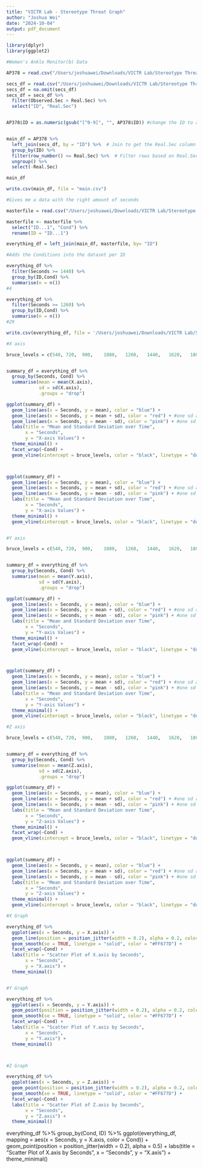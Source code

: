 ```yaml
---
title: "VICTR Lab - Stereotype Threat Graph"
author: "Joshua Wei"
date: "2024-10-04"
output: pdf_document
---
```


```r
library(dplyr)
library(ggplot2)

#Women's Ankle Monitor(b) Data

AP378 = read.csv("/Users/joshuawei/Downloads/VICTR Lab/Stereotype Threat Analysis/AP378 Test Data/AP378_b_data.csv")

secs_df = read.csv("/Users/joshuawei/Downloads/VICTR Lab/Stereotype Threat Analysis/AP378 Test Data/AP378b_sec_data.csv")
secs_df = na.omit(secs_df)
secs_df = secs_df %>%
  filter(Observed.Sec > Real.Sec) %>%
  select("ID", "Real.Sec")


AP378$ID = as.numeric(gsub("[^0-9]", "", AP378$ID)) #change the ID to a regular number


main_df = AP378 %>%
  left_join(secs_df, by = "ID") %>%  # Join to get the Real.Sec column
  group_by(ID) %>%
  filter(row_number() <= Real.Sec) %>%  # Filter rows based on Real.Sec
  ungroup() %>%
  select(-Real.Sec)

main_df

write.csv(main_df, file = "main.csv")

#Gives me a data with the right amount of seconds
```

```r
masterfile = read.csv("/Users/joshuawei/Downloads/VICTR Lab/Stereotype Threat Analysis/AP378 Test Data/AP378_Female_Bruce.csv")

masterfile <- masterfile %>%
  select("ID...1", "Cond") %>%
  rename(ID = "ID...1") 

everything_df = left_join(main_df, masterfile, by= "ID")

#Adds the Conditions into the dataset per ID

everything_df %>%
  filter(Seconds >= 1440) %>%
  group_by(ID,Cond) %>%
  summarise(n = n())
#4

everything_df %>%
  filter(Seconds >= 1260) %>%
  group_by(ID,Cond) %>%
  summarise(n = n())
#29

write.csv(everything_df, file = '/Users/joshuawei/Downloads/VICTR Lab/Stereotype Threat Analysis/everything.csv')


```


```r
#X axis

bruce_levels = c(540, 720,	900,	1080,	1260,	1440,	1620,	1800)


summary_df = everything_df %>%
  group_by(Seconds, Cond) %>%
  summarise(mean = mean(X.axis),
            sd = sd(X.axis),
            .groups = "drop") 

ggplot(summary_df) +
  geom_line(aes(x = Seconds, y = mean), color = "blue") +
  geom_line(aes(x = Seconds, y = mean + sd), color = "red") + #one sd above the mean
  geom_line(aes(x = Seconds, y = mean - sd), color = "pink") + #one sd below the mean
  labs(title = "Mean and Standard Deviation over Time",
       x = "Seconds",
       y = "X-axis Values") +
  theme_minimal() +
  facet_wrap(~Cond) +
  geom_vline(xintercept = bruce_levels, color = "black", linetype = "dotted") 



ggplot(summary_df) +
  geom_line(aes(x = Seconds, y = mean), color = "blue") +
  geom_line(aes(x = Seconds, y = mean + sd), color = "red") + #one sd above the mean
  geom_line(aes(x = Seconds, y = mean - sd), color = "pink") + #one sd below the mean
  labs(title = "Mean and Standard Deviation over Time",
       x = "Seconds",
       y = "X-axis Values") +
  theme_minimal() +
  geom_vline(xintercept = bruce_levels, color = "black", linetype = "dotted") 



```


```r
#Y axis

bruce_levels = c(540, 720,	900,	1080,	1260,	1440,	1620,	1800)


summary_df = everything_df %>%
  group_by(Seconds, Cond) %>%
  summarise(mean = mean(Y.axis),
            sd = sd(Y.axis),
            .groups = "drop") 

ggplot(summary_df) +
  geom_line(aes(x = Seconds, y = mean), color = "blue") +
  geom_line(aes(x = Seconds, y = mean + sd), color = "red") + #one sd above the mean
  geom_line(aes(x = Seconds, y = mean - sd), color = "pink") + #one sd below the mean
  labs(title = "Mean and Standard Deviation over Time",
       x = "Seconds",
       y = "Y-axis Values") +
  theme_minimal() +
  facet_wrap(~Cond) +
  geom_vline(xintercept = bruce_levels, color = "black", linetype = "dotted") 



ggplot(summary_df) +
  geom_line(aes(x = Seconds, y = mean), color = "blue") +
  geom_line(aes(x = Seconds, y = mean + sd), color = "red") + #one sd above the mean
  geom_line(aes(x = Seconds, y = mean - sd), color = "pink") + #one sd below the mean
  labs(title = "Mean and Standard Deviation over Time",
       x = "Seconds",
       y = "Y-axis Values") +
  theme_minimal() +
  geom_vline(xintercept = bruce_levels, color = "black", linetype = "dotted") 
```




```r
#Z axis

bruce_levels = c(540, 720,	900,	1080,	1260,	1440,	1620,	1800)


summary_df = everything_df %>%
  group_by(Seconds, Cond) %>%
  summarise(mean = mean(Z.axis),
            sd = sd(Z.axis),
            .groups = "drop") 

ggplot(summary_df) +
  geom_line(aes(x = Seconds, y = mean), color = "blue") +
  geom_line(aes(x = Seconds, y = mean + sd), color = "red") + #one sd above the mean
  geom_line(aes(x = Seconds, y = mean - sd), color = "pink") + #one sd below the mean
  labs(title = "Mean and Standard Deviation over Time",
       x = "Seconds",
       y = "Z-axis Values") +
  theme_minimal() +
  facet_wrap(~Cond) +
  geom_vline(xintercept = bruce_levels, color = "black", linetype = "dotted") 



ggplot(summary_df) +
  geom_line(aes(x = Seconds, y = mean), color = "blue") +
  geom_line(aes(x = Seconds, y = mean + sd), color = "red") + #one sd above the mean
  geom_line(aes(x = Seconds, y = mean - sd), color = "pink") + #one sd below the mean
  labs(title = "Mean and Standard Deviation over Time",
       x = "Seconds",
       y = "Z-axis Values") +
  theme_minimal() +
  geom_vline(xintercept = bruce_levels, color = "black", linetype = "dotted") 
```




```r
#X Graph

everything_df %>%
  ggplot(aes(x = Seconds, y = X.axis)) +
  geom_line(position = position_jitter(width = 0.2), alpha = 0.2, color = "#FFB3BA") +
  geom_smooth(se = TRUE, linetype = "solid", color = "#FF677D") + 
  facet_wrap(~Cond) + 
  labs(title = "Scatter Plot of X.axis by Seconds",
       x = "Seconds",
       y = "X.axis") +
  theme_minimal()


#Y Graph

everything_df %>%
  ggplot(aes(x = Seconds, y = Y.axis)) +
  geom_point(position = position_jitter(width = 0.2), alpha = 0.2, color = "#FFB3BA") +
  geom_smooth(se = TRUE, linetype = "solid", color = "#FF677D") + 
  facet_wrap(~Cond) + 
  labs(title = "Scatter Plot of Y.axis by Seconds",
       x = "Seconds",
       y = "Y.axis") +
  theme_minimal()



#Z Graph

everything_df %>%
  ggplot(aes(x = Seconds, y = Z.axis)) +
  geom_point(position = position_jitter(width = 0.2), alpha = 0.2, color = "#FFB3BA") +
  geom_smooth(se = TRUE, linetype = "solid", color = "#FF677D") + 
  facet_wrap(~Cond) + 
  labs(title = "Scatter Plot of Z.axis by Seconds",
       x = "Seconds",
       y = "Z.axis") +
  theme_minimal()
```

everything_df %>%
  group_by(Cond, ID) %>%
  ggplot(everything_df, mapping = aes(x = Seconds, y = X.axis, color = Cond)) +
  geom_point(position = position_jitter(width = 0.2), alpha = 0.5) + 
  labs(title = "Scatter Plot of X.axis by Seconds",
       x = "Seconds",
       y = "X.axis") +
  theme_minimal()